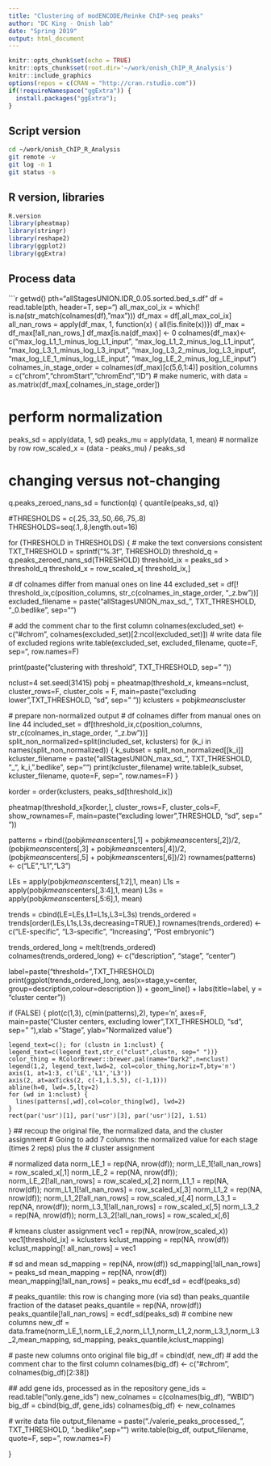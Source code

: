```yaml
---
title: "Clustering of modENCODE/Reinke ChIP-seq peaks"
author: "DC King - Onish lab"
date: "Spring 2019"
output: html_document
---
```


```r
knitr::opts_chunk$set(echo = TRUE)
knitr::opts_chunk$set(root.dir='~/work/onish_ChIP_R_Analysis')
knitr::include_graphics
options(repos = c(CRAN = "http://cran.rstudio.com"))
if(!requireNamespace("ggExtra")) {
  install.packages("ggExtra");
}
```

## Script version
```bash
cd ~/work/onish_ChIP_R_Analysis
git remote -v
git log -n 1
git status -s
```

## R version, libraries
```r
R.version
library(pheatmap)
library(stringr)
library(reshape2)
library(ggplot2)
library(ggExtra)
```

## Process data
```r
getwd()
pth="allStagesUNION.IDR_0.05.sorted.bed_s.df"
df = read.table(pth, header=T, sep="\t")
all_max_col_ix = which(! is.na(str_match(colnames(df),"max")))
df_max = df[,all_max_col_ix]
all_nan_rows = apply(df_max, 1, function(x) { all(!is.finite(x))})
df_max = df_max[!all_nan_rows,]
df_max[is.na(df_max)] <- 0
colnames(df_max)<-c("max_log_L1_1_minus_log_L1_input", "max_log_L1_2_minus_log_L1_input", "max_log_L3_1_minus_log_L3_input", "max_log_L3_2_minus_log_L3_input", "max_log_LE_1_minus_log_LE_input",  "max_log_LE_2_minus_log_LE_input")
colnames_in_stage_order = colnames(df_max)[c(5,6,1:4)]
position_columns = c("chrom","chromStart","chromEnd","ID")
# make numeric, with 
data = as.matrix(df_max[,colnames_in_stage_order])

# perform normalization
peaks_sd = apply(data, 1, sd)
peaks_mu = apply(data, 1, mean)
# normalize by row
row_scaled_x = (data - peaks_mu) /  peaks_sd

# changing versus not-changing
q.peaks_zeroed_nans_sd = function(q) { quantile(peaks_sd, q)}

#THRESHOLDS = c(.25,.33,.50,.66,.75,.8)
THRESHOLDS=seq(.1,.8,length.out=16)

for (THRESHOLD in THRESHOLDS) {
  # make the text conversions consistent
  TXT_THRESHOLD = sprintf("%.3f", THRESHOLD)
  threshold_q = q.peaks_zeroed_nans_sd(THRESHOLD)
  threshold_ix = peaks_sd > threshold_q
  threshold_x = row_scaled_x[ threshold_ix,]
  
  # df colnames differ from manual ones on line 44
  excluded_set = df[! threshold_ix,c(position_columns, str_c(colnames_in_stage_order, "_z.bw"))]
  excluded_filename = paste("allStagesUNION_max_sd_", TXT_THRESHOLD, "_0.bedlike", sep="")
  
  # add the comment char to the first column
  colnames(excluded_set) <- c("#chrom", colnames(excluded_set)[2:ncol(excluded_set)])
  # write data file of excluded regions
  write.table(excluded_set, excluded_filename, quote=F, sep="\t", row.names=F)
  
  print(paste("clustering with threshold", TXT_THRESHOLD, sep=" "))
  
  nclust=4
  set.seed(31415)
  pobj = pheatmap(threshold_x, kmeans=nclust, cluster_rows=F, cluster_cols = F, main=paste("excluding lower",TXT_THRESHOLD, "sd", sep=" "))
  kclusters = pobj$kmeans$cluster
  
  
  # prepare non-normalized output
  # df colnames differ from manual ones on line 44
  included_set = df[threshold_ix,c(position_columns, str_c(colnames_in_stage_order, "_z.bw"))]
  split_non_normalized=split(included_set, kclusters)
  for (k_i in names(split_non_normalized)) { 
    k_subset = split_non_normalized[[k_i]]
    kcluster_filename = paste("allStagesUNION_max_sd_", TXT_THRESHOLD, "_", k_i, ".bedlike", sep="")
    print(kcluster_filename)
    write.table(k_subset, kcluster_filename, quote=F, sep="\t", row.names=F)
  }
  
  korder = order(kclusters, peaks_sd[threshold_ix])
  
  pheatmap(threshold_x[korder,], cluster_rows=F, cluster_cols=F, show_rownames=F, main=paste("excluding lower",THRESHOLD, "sd", sep=" "))
  
  patterns = rbind((pobj$kmeans$centers[,1] + pobj$kmeans$centers[,2])/2, (pobj$kmeans$centers[,3] + pobj$kmeans$centers[,4])/2, (pobj$kmeans$centers[,5] + pobj$kmeans$centers[,6])/2)
  rownames(patterns) <- c("LE","L1","L3")
  
  LEs = apply(pobj$kmeans$centers[,1:2],1, mean)
  L1s = apply(pobj$kmeans$centers[,3:4],1, mean)
  L3s = apply(pobj$kmeans$centers[,5:6],1, mean)
  
  trends = cbind(LE=LEs,L1=L1s,L3=L3s)
  trends_ordered = trends[order(LEs,L1s,L3s,decreasing=TRUE),]
  rownames(trends_ordered) <- c("LE-specific", "L3-specific", "Increasing",  "Post embryonic")
  
  
  trends_ordered_long = melt(trends_ordered)
  colnames(trends_ordered_long) <- c("description", "stage", "center")
  
  label=paste("threshold=",TXT_THRESHOLD)
  print(ggplot(trends_ordered_long, aes(x=stage,y=center, group=description,colour=description )) + geom_line() + labs(title=label, y = "cluster center"))
  
  
  if (FALSE) {
    plot(c(1,3), c(min(patterns),2), type='n', axes=F, main=paste("Cluster centers, excluding lower",TXT_THRESHOLD, "sd", sep=" "),xlab = "Stage", ylab="Normalized value")
    
    legend_text=c(); for (clustn in 1:nclust) { legend_text=c(legend_text,str_c("clust",clustn, sep=" "))}
    color_thing = RColorBrewer::brewer.pal(name="Dark2",n=nclust)
    legend(1,2, legend_text,lwd=2, col=color_thing,horiz=T,bty='n')
    axis(1, at=1:3, c('LE','L1','L3'))
    axis(2, at=axTicks(2, c(-1,1.5,5), c(-1,1)))
    abline(h=0, lwd=.5,lty=2)
    for (wd in 1:nclust) {
      lines(patterns[,wd],col=color_thing[wd], lwd=2)
    }
    rect(par('usr')[1], par('usr')[3], par('usr')[2], 1.51)
  }
  ## recoup the original file, the normalized data, and the cluster assignment
  # Going to add 7 columns: the normalized value for each stage (times 2 reps) plus the 
  # cluster assignment
  
  # normalized data
  norm_LE_1 = rep(NA, nrow(df)); norm_LE_1[!all_nan_rows] = row_scaled_x[,1]
  norm_LE_2 = rep(NA, nrow(df)); norm_LE_2[!all_nan_rows] = row_scaled_x[,2]
  norm_L1_1 = rep(NA, nrow(df)); norm_L1_1[!all_nan_rows] = row_scaled_x[,3]
  norm_L1_2 = rep(NA, nrow(df)); norm_L1_2[!all_nan_rows] = row_scaled_x[,4]
  norm_L3_1 = rep(NA, nrow(df)); norm_L3_1[!all_nan_rows] = row_scaled_x[,5]
  norm_L3_2 = rep(NA, nrow(df)); norm_L3_2[!all_nan_rows] = row_scaled_x[,6]
  
  # kmeans cluster assignment
  vec1 = rep(NA, nrow(row_scaled_x))
  vec1[threshold_ix] = kclusters
  kclust_mapping = rep(NA, nrow(df))
  kclust_mapping[! all_nan_rows] = vec1
  
  # sd and mean
  sd_mapping = rep(NA, nrow(df))
  sd_mapping[!all_nan_rows] = peaks_sd
  mean_mapping = rep(NA, nrow(df))
  mean_mapping[!all_nan_rows] = peaks_mu
  ecdf_sd = ecdf(peaks_sd)
  
  # peaks_quantile: this row is changing more (via sd) than peaks_quantile fraction of the dataset
  peaks_quantile = rep(NA, nrow(df))
  peaks_quantile[!all_nan_rows] = ecdf_sd(peaks_sd)
  # combine new columns
  new_df = data.frame(norm_LE_1,norm_LE_2,norm_L1_1,norm_L1_2,norm_L3_1,norm_L3_2,mean_mapping, sd_mapping, peaks_quantile,kclust_mapping)
  
  # paste new columns onto original file
  big_df = cbind(df, new_df)
  # add the comment char to the first column
  colnames(big_df) <- c("#chrom", colnames(big_df)[2:38])
  
  ## add gene ids, processed as in the repository
  gene_ids = read.table("only.gene_ids")
  new_colnames = c(colnames(big_df), "WBID")
  big_df = cbind(big_df, gene_ids)
  colnames(big_df) <- new_colnames
  
  # write data file
  output_filename = paste("./valerie_peaks_processed_", TXT_THRESHOLD, ".bedlike",sep="")
  write.table(big_df, output_filename, quote=F, sep="\t", row.names=F)

}
